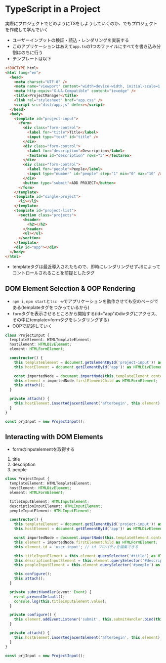 # TypeScript in a Project

実際にプロジェクトでどのようにTSをしようしていくのか、でもプロジェクトを作成して学んでいく

- ユーザーインプットの検証・読込・レンダリングを実装する
- このアプリケーションはあえて`app.ts`の1つのファイルにすべてを書き込み分割はのちに行う
- テンプレートは以下
```html
<!DOCTYPE html>
<html lang="en">
  <head>
    <meta charset="UTF-8" />
    <meta name="viewport" content="width=device-width, initial-scale=1.0" />
    <meta http-equiv="X-UA-Compatible" content="ie=edge" />
    <title>ProjectManager</title>
    <link rel="stylesheet" href="app.css" />
    <script src="dist/app.js" defer></script>
  </head>
  <body>
    <template id="project-input">
      <form>
        <div class="form-control">
          <label for="title">Title</label>
          <input type="text" id="title" />
        </div>
        <div class="form-control">
          <label for="description">Description</label>
          <textarea id="description" rows="3"></textarea>
        </div>
        <div class="form-control">
          <label for="people">People</label>
          <input type="number" id="people" step="1" min="0" max="10" />
        </div>
        <button type="submit">ADD PROJECT</button>
      </form>
    </template>
    <template id="single-project">
      <li></li>
    </template>
    <template id="project-list">
      <section class="projects">
        <header>
          <h2></h2>
        </header>
        <ul></ul>
      </section>
    </template>
    <div id="app"></div>
  </body>
</html>

```
- templateタグは最近導入されたもので、即時にレンダリングせずJSによってコントロールされることを前提としたタグ


## DOM Element Selection & OOP Rendering
- `npm i`, `npm start`と`tsc -w`でアプリケーションを動作させても空のページである(templateタグをつかっているから)
- `form`タグを表示させるところから開始する(id="app"のdivタグにアクセス、その中にtemplate>formタグをレンダリングする)
- OOPで記述していく
```ts 
class ProjectInput {
  templateElement: HTMLTemplateElement;
  hostElement: HTMLDivElement;
  element: HTMLFormElement;

  constructor() {
    this.templateElement = document.getElementById('project-input')! as HTMLTemplateElement; // templateを参照
    this.hostElement = document.getElementById('app')! as HTMLDivElement; // hostがtemplateのコンテンツを参照

    const importedNode = document.importNode(this.templateElement.content, true);
    this.element = importedNode.firstElementChild as HTMLFormElement;
    this.attach();
  }

  private attach() {
    this.hostElement.insertAdjacentElement('afterbegin', this.element); // 先頭に挿入
  }
}

const prjInput = new ProjectInput();
```

## Interacting with DOM Elements
- formのinputelementを取得する
1. title
2. description
3. people


```ts
class ProjectInput {
  templateElement: HTMLTemplateElement;
  hostElement: HTMLDivElement;
  element: HTMLFormElement;

  titleInputElement: HTMLInputElement;
  descriptionInputElement: HTMLInputElement;
  peopleInputElement: HTMLInputElement;

  constructor() {
    this.templateElement = document.getElementById('project-input')! as HTMLTemplateElement; // templateを参照
    this.hostElement = document.getElementById('app')! as HTMLDivElement; // hostがtemplateのコンテンツを参照

    const importedNode = document.importNode(this.templateElement.content, true);
    this.element = importedNode.firstElementChild as HTMLFormElement;
    this.element.id = 'user-input'; // id プロパティを編集できる

    this.titleInputElement = this.element.querySelector('#title') as HTMLInputElement;
    this.descriptionInputElement = this.element.querySelector('#description') as HTMLInputElement;
    this.peopleInputElement = this.element.querySelector('#people') as HTMLInputElement;

    this.configure();
    this.attach();
  }

  private submitHandler(event: Event) {
    event.preventDefault();
    console.log(this.titleInputElement.value);
  }

  private configure() {
    this.element.addEventListener('submit', this.submitHandler.bind(this));
  }

  private attach() {
    this.hostElement.insertAdjacentElement('afterbegin', this.element); // 先頭に挿入
  }
}

const prjInput = new ProjectInput();
```